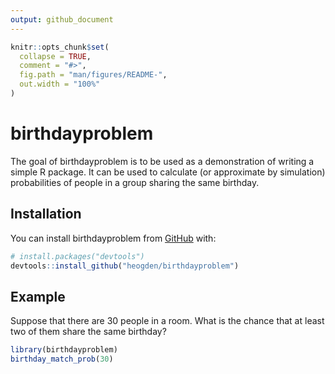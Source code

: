 ```yaml
---
output: github_document
---
```


<!-- README.md is generated from README.Rmd. Please edit that file -->

```r
knitr::opts_chunk$set(
  collapse = TRUE,
  comment = "#>",
  fig.path = "man/figures/README-",
  out.width = "100%"
)
```

# birthdayproblem

<!-- badges: start -->
<!-- badges: end -->

The goal of birthdayproblem is to be used
as a demonstration of writing a simple R package.
It can be used to calculate 
(or approximate by simulation) probabilities
of people in a group sharing the same birthday.


## Installation

You can install birthdayproblem from [GitHub](https://github.com/) with:

``` r
# install.packages("devtools")
devtools::install_github("heogden/birthdayproblem")
```
## Example

Suppose that there are 30 people in a room. What is the chance that at least two of them share the same birthday?

```r
library(birthdayproblem)
birthday_match_prob(30)
```


